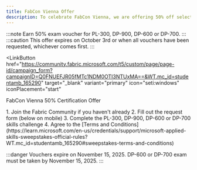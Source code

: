 ```yaml
---
title: FabCon Vienna Offer
description: To celebrate FabCon Vienna, we are offering 50% off select exams. Ends October 3rd.
---
```


:::note
Earn 50% exam voucher for PL-300, DP-900, DP-600 or DP-700.
:::
:::caution
This offer expires on October 3rd or when all vouchers have been requested, whichever comes first.
:::

<LinkButton
  href="https://community.fabric.microsoft.com/t5/custom/page/page-id/campaign_form?campaignID=Q0FNUEFJR05fMTc1NDM0OTI3NTUxMA==&WT.mc_id=studentamb_165290" target="_blank"
  variant="primary"
  icon="seti:windows"
  iconPlacement="start"
>
  FabCon Vienna 50% Certification Offer
</LinkButton>

<Steps>
  1. Join the Fabric Community if you haven't already
  2. Fill out the request form (below on mobile)
  3. Complete the PL-300, DP-900, DP-600 or DP-700 skills challenge
  4. Agree to the [Terms and Conditions](https://learn.microsoft.com/en-us/credentials/support/microsoft-applied-skills-sweepstakes-official-rules?WT.mc_id=studentamb_165290#sweepstakes-terms-and-conditions)
</Steps>

:::danger
Vouchers expire on November 15, 2025. DP-600 or DP-700 exam must be taken by November 15, 2025.
:::

<LinkCard title="Microsoft Exam Study Materials Collection" href="https://certs.msfthub.wiki/wiki/" />

